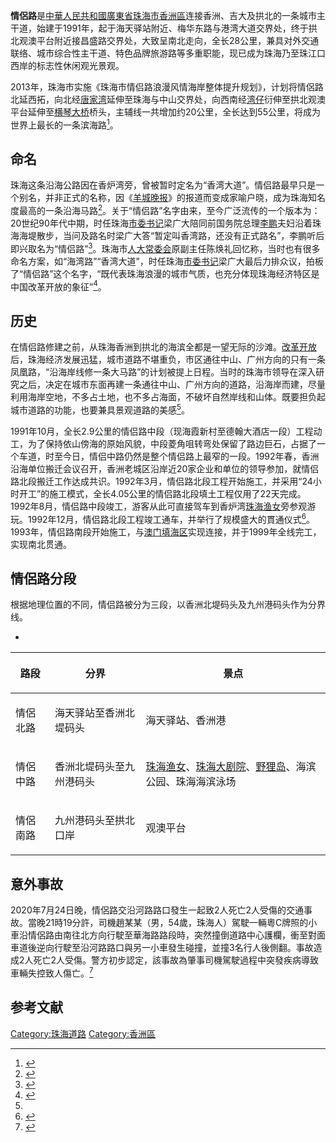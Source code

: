 {{Infobox China Road
|路牌类型=Zhuhai (Green)
|中文道路名称=情侶路
|道路方向=南北
|道路名称拼音=QINGLV LU
|图片=File:Qinglv Road.jpg
|图片说明=情侣中路
|道路属性=主幹道
|道路总长度=55
|车速限制=70
|行车线数量=雙向4[[車道|車道]]
|所在地区=[[广东省|广东省]][[珠海市|珠海市]][[香洲区|香洲区]]
|起点=[[昌盛路|昌盛路]]
|终点=[[梅華路|梅華路]]及[[港灣大道|港灣大道]]的交界
|路段主要建筑=[[珠海海濱泳場|珠海海濱泳場]]<br>珠海德翰大酒店<br>[[珠海海濱公園|珠海海濱公園]]<br>[[珠海漁女|珠海漁女]]<br>[[景山公園|景山公園]]<br>[[名亭公園|名亭公園]]<br>僑苑酒店<br>[[野貍島|野貍島]]<br>香洲漁港<br>[[香洲港|香洲港]]
}}
'''情侶路'''是[[中華人民共和國|中華人民共和國]][[廣東省|廣東省]][[珠海市|珠海市]][[香洲區|香洲區]]连接香洲、吉大及拱北的一条城市主干道，始建于1991年，起于海天驿站附近、梅华东路与港湾大道交界处，终于拱北观澳平台附近接昌盛路交界处，大致呈南北走向，全长28公里，兼具对外交通联络、城市综合性主干道、特色品牌旅游路等多重职能，现已成为珠海乃至珠江口西岸的标志性休闲观光景观。

2013年，珠海市实施《珠海市情侣路浪漫风情海岸整体提升规划》，计划将情侶路北延西拓，向北经[[唐家湾镇|唐家湾]]延伸至珠海与中山交界处，向西南经[[湾仔街道|湾仔]]衍伸至拱北观澳平台延伸至[[横琴大桥|横琴大桥]]桥头，主辅线一共增加约20公里，全长达到55公里，将成为世界上最长的一条滨海路<ref>{{Cite web|url=http://gd.sina.com.cn/zh/travel/2014-03-07/1000384.html|title=广东珠海情侣路：面朝大海 春暖花开(图)_新浪珠海|accessdate=2018-09-25|work=gd.sina.com.cn|archive-url=https://web.archive.org/web/20180925142034/http://gd.sina.com.cn/zh/travel/2014-03-07/1000384.html|archive-date=2018-09-25|dead-url=yes}}</ref>。

== 命名 ==
珠海这条沿海公路因在香炉湾旁，曾被暂时定名为“香湾大道”。情侣路最早只是一个别名，并非正式的名称，因《[[羊城晚报|羊城晚报]]》的报道而变成家喻户晓，成为珠海知名度最高的一条沿海马路<ref>{{Cite web|url=http://www.gd-info.gov.cn/books/dtree/showSJBookContent.jsp?bookId=19316&partId=809&artId=115744|title=《珠海市志（1979～2000）》|accessdate=2018-09-25|author=|date=|work=www.gd-info.gov.cn|publisher=|archive-url=https://web.archive.org/web/20180925143443/http://www.gd-info.gov.cn/books/dtree/showSJBookContent.jsp?bookId=19316&partId=809&artId=115744|archive-date=2018-09-25|dead-url=yes}}</ref>。关于“情侣路”名字由来，至今广泛流传的一个版本为：20世纪90年代中期，时任珠海[[市委书记|市委书记]]梁广大陪同前国务院总理[[李鹏|李鹏]]夫妇沿着珠海海堤散步，当问及路名时梁广大答“暂定叫香湾路，还没有正式路名”，李鹏听后即兴取名为“情侣路”<ref>{{Cite web|url=http://www.gd-info.gov.cn/shtml/zh/qtzl/2016/08/03/171992.shtml|title=你不知道的珠海19个老地名的前世今生——情侣路为啥叫情侣路？|accessdate=2018-09-25|author=珠海市地情网|date=|work=www.gd-info.gov.cn|publisher=|archive-url=https://web.archive.org/web/20180925142142/http://www.gd-info.gov.cn/shtml/zh/qtzl/2016/08/03/171992.shtml|archive-date=2018-09-25|dead-url=yes}}</ref>。珠海市[[人大常委会|人大常委会]]原副主任陈焕礼回忆称，当时也有很多命名方案，如“海湾路”“香湾大道”，时任珠海[[市委书记|市委书记]]梁广大最后力排众议，拍板了“情侣路”这个名字，“既代表珠海浪漫的城市气质，也充分体现珠海经济特区是中国改革开放的象征”<ref name="#1">{{Cite web|url=http://zh.house.163.com/15/0709/09/AU2RNH8L02210JNU.html|title=珠海浪漫气质是怎么来的？_网易珠海房产频道|accessdate=2018-09-25|last=网易|work=zh.house.163.com|archive-url=https://web.archive.org/web/20180925142059/http://zh.house.163.com/15/0709/09/AU2RNH8L02210JNU.html|archive-date=2018-09-25|dead-url=yes}}</ref>。

== 历史 ==
在情侣路修建之前，从珠海香洲到拱北的海滨全都是一望无际的沙滩。[[改革开放|改革开放]]后，珠海经济发展迅猛，城市道路不堪重负，市区通往中山、广州方向的只有一条凤凰路，“沿海岸线修一条大马路”的计划被提上日程。当时的珠海市领导在深入研究之后，决定在城市东面再建一条通往中山、广州方向的道路，沿海岸而建，尽量利用海岸空地，不多占土地，也不多占海面，不破坏自然岸线和山体。既要担负起城市道路的功能，也要兼具景观道路的美感<ref name="#1"/>。

1991年10月，全长2.9公里的情侣路中段（现海霞新村至德翰大酒店一段）工程动工，为了保持依山傍海的原始风貌，中段菱角咀转弯处保留了路边巨石，占据了一个车道，时至今日，情侣中路仍然是整个情侣路上最窄的一段。1992年春，香洲沿海单位搬迁会议召开，香洲老城区沿岸近20家企业和单位的领导参加，就情侣路北段搬迁工作达成共识。1992年3月，情侣路北段工程开始施工，并采用“24小时开工”的施工模式，全长4.05公里的情侣路北段填土工程仅用了22天完成。1992年8月，情侣路中段竣工，游客从此可直接驾车到香炉湾[[珠海渔女|珠海渔女]]旁参观游玩。1992年12月，情侣路北段工程竣工通车，并举行了规模盛大的貫通仪式<ref>{{Cite web|url=http://news.sina.com.cn/c/2009-11-11/041816587065s.shtml|title=情侣路上，曾是成片的渔民吊脚楼和马尾松_新闻中心_新浪网|accessdate=2018-09-25|work=news.sina.com.cn|archive-date=2019-09-23|archive-url=https://web.archive.org/web/20190923154733/http://news.sina.com.cn/c/2009-11-11/041816587065s.shtml|dead-url=no}}</ref>。1993年，情侣路南段开始施工，与[[澳門填海造地|澳门填海区]]实现连接，并于1999年全线完工，实现南北贯通。

==情侶路分段==
根据地理位置的不同，情侣路被分为三段，以香洲北堤码头及九州港码头作为分界线。

* 

{| class="wikitable"
|+
!路段
!分界
!景点
|-
|情侶北路
|海天驿站至香洲北堤码头
|海天驿站、香洲港
|-
|情侶中路
|香洲北堤码头至九州港码头
|[[珠海渔女|珠海渔女]]、[[珠海大劇院|珠海大剧院]]、[[野狸岛|野狸岛]]、海滨公园、珠海海滨泳场
|-
|情侶南路
|九州港码头至拱北口岸
|观澳平台
|}

==意外事故==
2020年7月24日晚，情侶路交沿河路路口發生一起致2人死亡2人受傷的交通事故。當晚21時19分許，司機趙某某（男，54歲，珠海人）駕駛一輛粵C牌照的小車沿情侶路由南往北方向行駛至華海路路段時，突然撞倒道路中心護欄，衝至對面車道後逆向行駛至沿河路路口與另一小車發生碰撞，並撞3名行人後側翻。事故造成2人死亡2人受傷。警方初步認定，該事故為肇事司機駕駛過程中突發疾病導致車輛失控致人傷亡。<ref>{{cite news|url=http://www.houkongdaily.com/20200726-IN-249325.html|date=2020年7月25日|title=珠海情侶路2死2傷交通事故 原因查明為肇事司機突發疾病|newspaper=[[濠江日報|濠江日報]]|accessdate=2020年7月27日|archive-date=2020年7月27日|archive-url=https://web.archive.org/web/20200727021033/http://www.houkongdaily.com/20200726-IN-249325.html|dead-url=no}}</ref>

==参考文献==
[[Category:珠海道路|Category:珠海道路]]
[[Category:香洲區|Category:香洲區]]
<references />
{{珠海主要道路}}